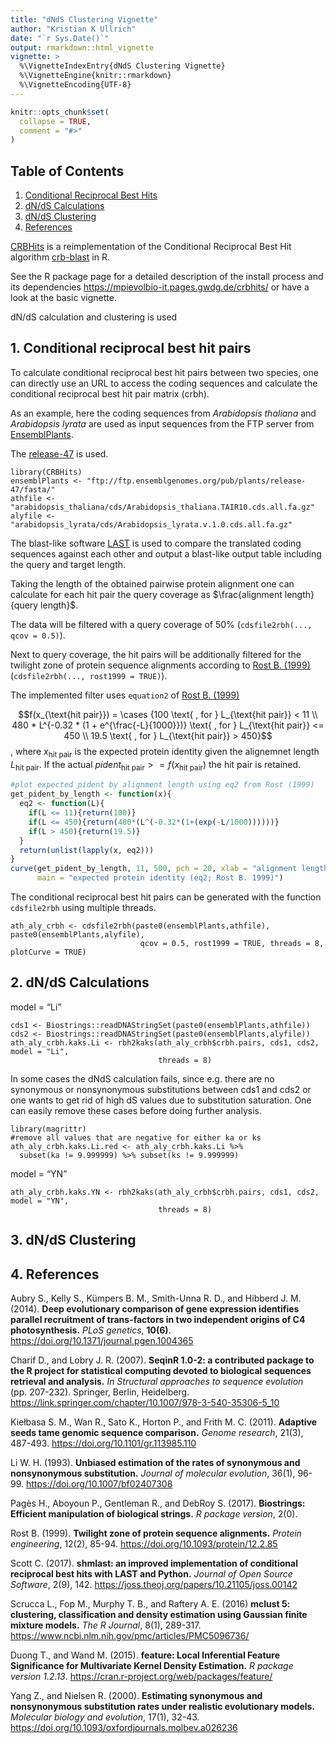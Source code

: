 ```yaml
---
title: "dNdS Clustering Vignette"
author: "Kristian K Ullrich"
date: "`r Sys.Date()`"
output: rmarkdown::html_vignette
vignette: >
  %\VignetteIndexEntry{dNdS Clustering Vignette}
  %\VignetteEngine{knitr::rmarkdown}
  %\VignetteEncoding{UTF-8}
---
```


```r
knitr::opts_chunk$set(
  collapse = TRUE,
  comment = "#>"
)
```

## Table of Contents

1. [Conditional Reciprocal Best Hits](#crbhpairs)
2. [dN/dS Calculations](#dNdS)
3. [dN/dS Clustering](#dNdSClustering)
4. [References](#references)

[CRBHits](https://gitlab.gwdg.de/mpievolbio-it/crbhits) is a reimplementation of the Conditional Reciprocal Best Hit algorithm [crb-blast](https://github.com/cboursnell/crb-blast) in R.

See the R package page for a detailed description of the install process and its dependencies [https://mpievolbio-it.pages.gwdg.de/crbhits/](https://mpievolbio-it.pages.gwdg.de/crbhits/) or have a look at the basic vignette.

dN/dS calculation and clustering is used 

## 1. [Conditional reciprocal best hit pairs]{#crbhpairs}

To calculate conditional reciprocal best hit pairs between two species, one can directly use an URL to access the coding sequences and calculate the conditional reciprocal best hit pair matrix (crbh).

As an example, here the coding sequences from *Arabidopsis thaliana* and *Arabidopsis lyrata* are used as input sequences from the FTP server from [EnsemblPlants](https://plants.ensembl.org/index.html).

The [release-47](ftp://ftp.ensemblgenomes.org/pub/plants/release-47/fasta/) is used.

```
library(CRBHits)
ensemblPlants <- "ftp://ftp.ensemblgenomes.org/pub/plants/release-47/fasta/"
athfile <- "arabidopsis_thaliana/cds/Arabidopsis_thaliana.TAIR10.cds.all.fa.gz"
alyfile <- "arabidopsis_lyrata/cds/Arabidopsis_lyrata.v.1.0.cds.all.fa.gz"
```

The blast-like software [LAST](http://last.cbrc.jp/) is used to compare the translated coding sequences against each other and output a blast-like output table including the query and target length.

Taking the length of the obtained pairwise protein alignment one can calculate for each hit pair the query coverage as $\frac{alignment length}{query length}$.

The data will be filtered with a query coverage of 50\% (`cdsfile2rbh(..., qcov = 0.5)`).

Next to query coverage, the hit pairs will be additionally filtered for the twilight zone of protein sequence alignments according to [Rost B. (1999)](https://academic.oup.com/peds/article/12/2/85/1550637) (`cdsfile2rbh(..., rost1999 = TRUE)`).

The implemented filter uses `equation2` of [Rost B. (1999)](https://academic.oup.com/peds/article/12/2/85/1550637)

$$f(x_{\text{hit pair}}) = \cases {100 \text{ , for } L_{\text{hit pair}} < 11 \\ 480 * L^{-0.32 * (1 + e^{\frac{-L}{1000}})} \text{ , for } L_{\text{hit pair}} <= 450 \\ 19.5 \text{ , for } L_{\text{hit pair}} > 450}$$
, where $x_{\text{hit pair}}$ is the expected protein identity given the alignemnet length $L_{\text{hit pair}}$. If the actual $pident_{\text{hit pair}} >= f(x_{\text{hit pair}})$ the hit pair is retained.

```r
#plot expected pident by alignment length using eq2 from Rost (1999)
get_pident_by_length <- function(x){
  eq2 <- function(L){
    if(L <= 11){return(100)}
    if(L <= 450){return(480*(L^(-0.32*(1+(exp(-L/1000))))))}
    if(L > 450){return(19.5)}
  }
  return(unlist(lapply(x, eq2)))
}
curve(get_pident_by_length, 11, 500, pch = 20, xlab = "alignment length", ylab = "pident",
      main = "expected protein identity (eq2; Rost B. 1999)")
```

The conditional reciprocal best hit pairs can be generated with the function `cdsfile2rbh` using multiple threads.

```
ath_aly_crbh <- cdsfile2rbh(paste0(ensemblPlants,athfile), paste0(ensemblPlants,alyfile),
                             qcov = 0.5, rost1999 = TRUE, threads = 8, plotCurve = TRUE)
```

## 2. [dN/dS Calculations]{#dNdS}

 model = "Li"
```
cds1 <- Biostrings::readDNAStringSet(paste0(ensemblPlants,athfile))
cds2 <- Biostrings::readDNAStringSet(paste0(ensemblPlants,alyfile))
ath_aly_crbh.kaks.Li <- rbh2kaks(ath_aly_crbh$crbh.pairs, cds1, cds2, model = "Li",
                                 threads = 8)
```

In some cases the dNdS calculation fails, since e.g. there are no synonymous or nonsynonymous substitutions between cds1 and cds2 or one wants to get rid of high dS values due to substitution saturation. One can easily remove these cases before doing further analysis.

```
library(magrittr)
#remove all values that are negative for either ka or ks
ath_aly_crbh.kaks.Li.red <- ath_aly_crbh.kaks.Li %>%
  subset(ka != 9.999999) %>% subset(ks != 9.999999)
```

model = "YN"

```
ath_aly_crbh.kaks.YN <- rbh2kaks(ath_aly_crbh$crbh.pairs, cds1, cds2, model = "YN",
                                 threads = 8)
```

## 3. [dN/dS Clustering]{#dNdSClustering}

## 4. [References]{#references}

Aubry S., Kelly S., Kümpers B. M., Smith-Unna R. D., and Hibberd J. M. (2014). **Deep evolutionary comparison of gene expression identifies parallel recruitment of trans-factors in two independent origins of C4 photosynthesis.** *PLoS genetics*, **10(6)**. [https://doi.org/10.1371/journal.pgen.1004365](https://doi.org/10.1371/journal.pgen.1004365)

Charif D., and Lobry J. R. (2007). **SeqinR 1.0-2: a contributed package to the R project for statistical computing devoted to biological sequences retrieval and analysis.** *In Structural approaches to sequence evolution* (pp. 207-232). Springer, Berlin, Heidelberg. [https://link.springer.com/chapter/10.1007/978-3-540-35306-5_10](https://link.springer.com/chapter/10.1007/978-3-540-35306-5_10)

Kiełbasa S. M., Wan R., Sato K., Horton P., and Frith M. C. (2011). **Adaptive seeds tame genomic sequence comparison.** *Genome research*, 21(3), 487-493. [https://doi.org/10.1101/gr.113985.110](https://doi.org/10.1101/gr.113985.110)

Li W. H. (1993). **Unbiased estimation of the rates of synonymous and nonsynonymous substitution.** *Journal of molecular evolution*, 36(1), 96-99. [https://doi.org/10.1007/bf02407308](https://doi.org/10.1007/bf02407308)

Pagès H., Aboyoun P., Gentleman R., and DebRoy S. (2017). **Biostrings: Efficient manipulation of biological strings.** *R package version*, 2(0).

Rost B. (1999). **Twilight zone of protein sequence alignments.** *Protein engineering*, 12(2), 85-94. [https://doi.org/10.1093/protein/12.2.85](https://doi.org/10.1093/protein/12.2.85)

Scott C. (2017). **shmlast: an improved implementation of conditional reciprocal best hits with LAST and Python.** *Journal of Open Source Software*, 2(9), 142. [https://joss.theoj.org/papers/10.21105/joss.00142](https://joss.theoj.org/papers/10.21105/joss.00142)

Scrucca L., Fop M., Murphy T. B., and Raftery A. E. (2016) **mclust 5: clustering, classification and density estimation using Gaussian finite mixture models.** *The R Journal*, 8(1), 289-317. [https://www.ncbi.nlm.nih.gov/pmc/articles/PMC5096736/](https://www.ncbi.nlm.nih.gov/pmc/articles/PMC5096736/)

Duong T., and Wand M. (2015). **feature: Local Inferential Feature Significance for Multivariate Kernel Density Estimation.** *R package version 1.2.13*. [https://cran.r-project.org/web/packages/feature/](https://cran.r-project.org/web/packages/feature/) 

Yang Z., and Nielsen R. (2000). **Estimating synonymous and nonsynonymous substitution rates under realistic evolutionary models.** *Molecular biology and evolution*, 17(1), 32-43. [https://doi.org/10.1093/oxfordjournals.molbev.a026236](https://doi.org/10.1093/oxfordjournals.molbev.a026236)
